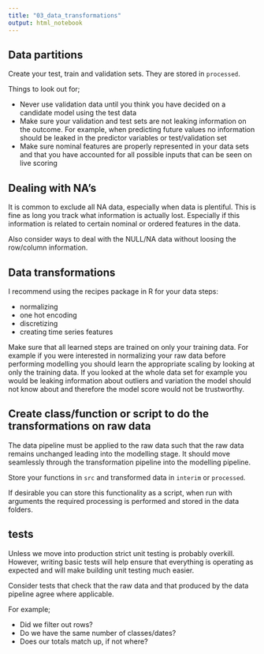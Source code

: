 ```yaml
---
title: "03_data_transformations"
output: html_notebook
---
```


## Data partitions

Create your test, train and validation sets. They are stored in `processed`.

Things to look out for;  

- Never use validation data until you think you have decided on a candidate model using the test data  
- Make sure your validation and test sets are not leaking information on the outcome. For example, when predicting future values no information should be leaked in the predictor variables or test/validation set  
- Make sure nominal features are properly represented in your data sets and that you have accounted for all possible inputs that can be seen on live scoring  

## Dealing with NA's

It is common to exclude all NA data, especially when data is plentiful. This is fine as long you track what information is actually lost. Especially if this information is related to certain nominal or ordered features in the data.

Also consider ways to deal with the NULL/NA data without loosing the row/column information.

## Data transformations

I recommend using the recipes package in R for your data steps:

- normalizing  
- one hot encoding  
- discretizing  
- creating time series features  

Make sure that all learned steps are trained on only your training data. For example if you were interested in normalizing your raw data before performing modelling you should learn the appropriate scaling by looking at only the training data. If you looked at the whole data set for example you would be leaking information about outliers and variation the model should not know about and therefore the model score would not be trustworthy.

## Create class/function or script to do the transformations on raw data

The data pipeline must be applied to the raw data such that the raw data remains unchanged leading into the modelling stage. It should move seamlessly through the transformation pipeline into the modelling pipeline.

Store your functions in `src` and transformed data in `interim` or `processed`.

If desirable you can store this functionality as a script, when run with arguments the required processing is performed and stored in the data folders.  

## tests

Unless we move into production strict unit testing is probably overkill. However, writing basic tests will help ensure that everything is operating as expected and will make building unit testing much easier.

Consider tests that check that the raw data and that produced by the data pipeline agree where applicable.

For example;  

- Did we filter out rows?  
- Do we have the same number of classes/dates?  
- Does our totals match up, if not where?  

